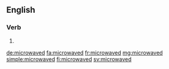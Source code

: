 ==English==

===Verb===
{{head|en|verb form}}

# {{en-past of|microwave}}

[[de:microwaved]]
[[fa:microwaved]]
[[fr:microwaved]]
[[mg:microwaved]]
[[simple:microwaved]]
[[fi:microwaved]]
[[sv:microwaved]]